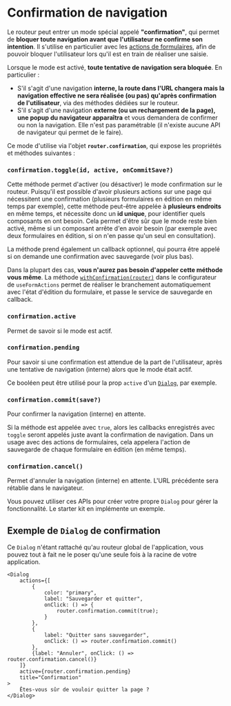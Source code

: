 
<Meta title="Routage/Confirmation" />

# Confirmation de navigation

Le routeur peut entrer un mode spécial appelé **"confirmation"**, qui permet de **bloquer toute navigation avant que l'utilisateur ne confirme son intention**. Il s'utilise en particulier avec les [actions de formulaires](/docs/modèle-métier-actions-de-formulaires--docs), afin de pouvoir bloquer l'utilisateur lors qu'il est en train de réaliser une saisie.

Lorsque le mode est activé, **toute tentative de navigation sera bloquée**. En particulier :

- S'il s'agit d'une navigation **interne, la route dans l'URL changera mais la navigation effective ne sera réalisée (ou pas) qu'après confirmation de l'utilisateur**, via des méthodes dédiées sur le routeur.
- S'il s'agit d'une navigation **externe (ou un rechargement de la page), une popup du navigateur apparaîtra** et vous demandera de confirmer ou non la navigation. Elle n'est pas paramétrable (il n'existe aucune API de navigateur qui permet de le faire).

Ce mode d'utilise via l'objet **`router.confirmation`**, qui expose les propriétés et méthodes suivantes :

### `confirmation.toggle(id, active, onCommitSave?)`

Cette méthode permet d'activer (ou désactiver) le mode confirmation sur le routeur. Puisqu'il est possible d'avoir plusieurs actions sur une page qui nécessitent une confirmation (plusieurs formulaires en édition en même temps par exemple), cette méthode peut-être appelée à **plusieurs endroits** en même temps, et nécessite donc un **id unique**, pour identifier quels composants en ont besoin. Cela permet d'être sûr que le mode reste bien activé, même si un composant arrête d'en avoir besoin (par exemple avec deux formulaires en édition, si on n'en passe qu'un seul en consultation).

La méthode prend également un callback optionnel, qui pourra être appelé si on demande une confirmation avec sauvegarde (voir plus bas).

Dans la plupart des cas, **vous n'aurez pas besoin d'appeler cette méthode vous même**. La méthode [`withConfirmation(router)`](/docs/modèle-métier-actions-de-formulaires--docs#withconfirmationrouter) dans le configurateur de `useFormActions` permet de réaliser le branchement automatiquement avec l'état d'édition du formulaire, et passe le service de sauvegarde en callback.

### `confirmation.active`

Permet de savoir si le mode est actif.

### `confirmation.pending`

Pour savoir si une confirmation est attendue de la part de l'utilisateur, après une tentative de navigation (interne) alors que le mode était actif.

Ce booléen peut être utilisé pour la prop `active` d'un [`Dialog`](/docs/mise-en-page-dialog--docs), par exemple.

### `confirmation.commit(save?)`

Pour confirmer la navigation (interne) en attente.

Si la méthode est appelée avec `true`, alors les callbacks enregistrés avec `toggle` seront appelés juste avant la confirmation de navigation. Dans un usage avec des actions de formulaires, cela appelera l'action de sauvegarde de chaque formulaire en édition (en même temps).

### `confirmation.cancel()`

Permet d'annuler la navigation (interne) en attente. L'URL précédente sera rétablie dans le navigateur.

Vous pouvez utiliser ces APIs pour créer votre propre `Dialog` pour gérer la fonctionnalité. Le starter kit en implémente un exemple.

## Exemple de `Dialog` de confirmation

Ce `Dialog` n'étant rattaché qu'au routeur global de l'application, vous pouvez tout à fait ne le poser qu'une seule fois à la racine de votre application.

```tsx
<Dialog
    actions={[
        {
            color: "primary",
            label: "Sauvegarder et quitter",
            onClick: () => {
                router.confirmation.commit(true);
            }
        },
        {
            label: "Quitter sans sauvegarder",
            onClick: () => router.confirmation.commit()
        },
        {label: "Annuler", onClick: () => router.confirmation.cancel()}
    ]}
    active={router.confirmation.pending}
    title="Confirmation"
>
    Êtes-vous sûr de vouloir quitter la page ?
</Dialog>
```
